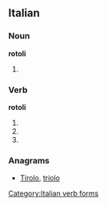 ==Italian==

===Noun===
'''rotoli''' {{m}}

# {{plural of|[[rotolo]]|lang=Italian}}

===Verb===
'''rotoli'''

# {{form of|[[second-person|Second-person]] [[singular]] [[present tense]]|rotolare|lang=Italian}}
# {{form of|[[first-person|First-person]] singular, second-person singular and [[third-person]] singular [[present subjunctive]]|rotolare|lang=Italian}}
# {{conjugation of|rotolare||3|s|imp|lang=it}}

===Anagrams===
* [[Tirolo#Italian|Tirolo]], [[triolo#Italian|triolo]]
[[Category:Italian verb forms]]
